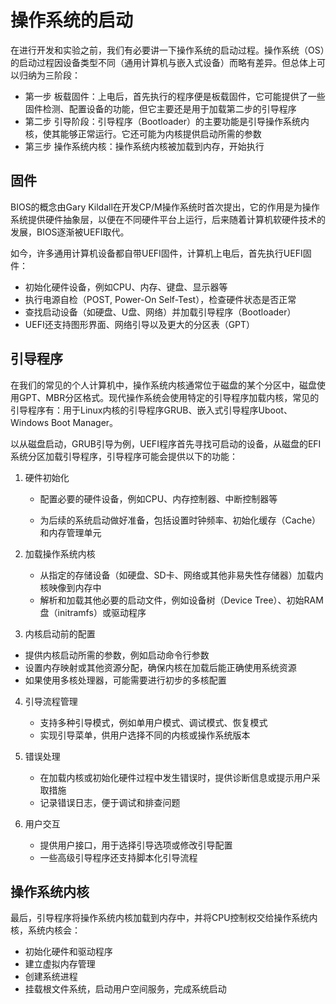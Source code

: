 # 操作系统的启动

在进行开发和实验之前，我们有必要讲一下操作系统的启动过程。操作系统（OS）的启动过程因设备类型不同（通用计算机与嵌入式设备）而略有差异。但总体上可以归纳为三阶段：

- 第一步 板载固件：上电后，首先执行的程序便是板载固件，它可能提供了一些固件检测、配置设备的功能，但它主要还是用于加载第二步的引导程序
- 第二步 引导阶段：引导程序（Bootloader）的主要功能是引导操作系统内核，使其能够正常运行。它还可能为内核提供启动所需的参数
- 第三步 操作系统内核：操作系统内核被加载到内存，开始执行

## 固件

BIOS的概念由Gary Kildall在开发CP/M操作系统时首次提出，它的作用是为操作系统提供硬件抽象层，以便在不同硬件平台上运行，后来随着计算机软硬件技术的发展，BIOS逐渐被UEFI取代。

如今，许多通用计算机设备都自带UEFI固件，计算机上电后，首先执行UEFI固件：

- 初始化硬件设备，例如CPU、内存、键盘、显示器等
- 执行电源自检（POST, Power-On Self-Test），检查硬件状态是否正常
- 查找启动设备（如硬盘、U盘、网络）并加载引导程序（Bootloader）
- UEFI还支持图形界面、网络引导以及更大的分区表（GPT）

## 引导程序

在我们的常见的个人计算机中，操作系统内核通常位于磁盘的某个分区中，磁盘使用GPT、MBR分区格式。现代操作系统会使用特定的引导程序加载内核，常见的引导程序有：用于Linux内核的引导程序GRUB、嵌入式引导程序Uboot、Windows Boot Manager。

以从磁盘启动，GRUB引导为例，UEFI程序首先寻找可启动的设备，从磁盘的EFI系统分区加载引导程序，引导程序可能会提供以下的功能：

1. 硬件初始化

   - 配置必要的硬件设备，例如CPU、内存控制器、中断控制器等

   - 为后续的系统启动做好准备，包括设置时钟频率、初始化缓存（Cache）和内存管理单元

2. 加载操作系统内核

   - 从指定的存储设备（如硬盘、SD卡、网络或其他非易失性存储器）加载内核映像到内存中
   - 解析和加载其他必要的启动文件，例如设备树（Device Tree）、初始RAM盘（initramfs）或驱动程序

3.  内核启动前的配置

   - 提供内核启动所需的参数，例如启动命令行参数
   - 设置内存映射或其他资源分配，确保内核在加载后能正确使用系统资源
   - 如果使用多核处理器，可能需要进行初步的多核配置

4. 引导流程管理

   - 支持多种引导模式，例如单用户模式、调试模式、恢复模式
   - 实现引导菜单，供用户选择不同的内核或操作系统版本

5. 错误处理

   - 在加载内核或初始化硬件过程中发生错误时，提供诊断信息或提示用户采取措施
   - 记录错误日志，便于调试和排查问题

6. 用户交互

   - 提供用户接口，用于选择引导选项或修改引导配置
   - 一些高级引导程序还支持脚本化引导流程

## 操作系统内核

最后，引导程序将操作系统内核加载到内存中，并将CPU控制权交给操作系统内核，系统内核会：

- 初始化硬件和驱动程序
- 建立虚拟内存管理
- 创建系统进程
- 挂载根文件系统，启动用户空间服务，完成系统启动